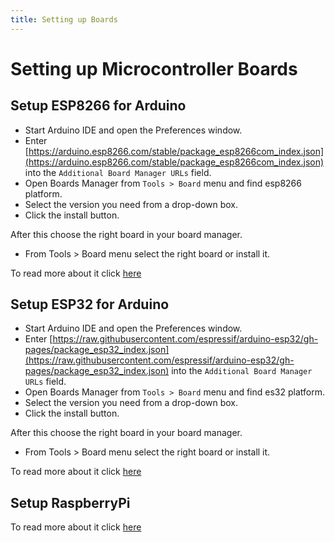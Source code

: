 ```yaml
---
title: Setting up Boards
---
```

# Setting up Microcontroller Boards

## Setup ESP8266 for Arduino

- Start Arduino IDE and open the Preferences window.
- Enter [https://arduino.esp8266.com/stable/package_esp8266com_index.json](https://arduino.esp8266.com/stable/package_esp8266com_index.json) into the `Additional Board Manager URLs` field.
- Open Boards Manager from `Tools > Board` menu and find esp8266 platform.
- Select the version you need from a drop-down box.
- Click the install button.

After this choose the right board in your board manager.

- From Tools > Board menu select the right board or install it.

To read more about it click [here](https://arduino-esp8266.readthedocs.io/en/latest/installing.html)

## Setup ESP32 for Arduino

- Start Arduino IDE and open the Preferences window.
- Enter [https://raw.githubusercontent.com/espressif/arduino-esp32/gh-pages/package_esp32_index.json](https://raw.githubusercontent.com/espressif/arduino-esp32/gh-pages/package_esp32_index.json) into the `Additional Board Manager URLs` field.
- Open Boards Manager from `Tools > Board` menu and find es32 platform.
- Select the version you need from a drop-down box.
- Click the install button.

After this choose the right board in your board manager.

- From Tools > Board menu select the right board or install it.

To read more about it click [here](https://docs.espressif.com/projects/arduino-esp32/en/latest/installing.html)

## Setup RaspberryPi 

To read more about it click [here](/references/device-sdk/initialisation)